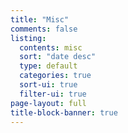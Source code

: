```yaml
---
title: "Misc"
comments: false
listing:
  contents: misc
  sort: "date desc"
  type: default
  categories: true
  sort-ui: true
  filter-ui: true
page-layout: full
title-block-banner: true
---
```




